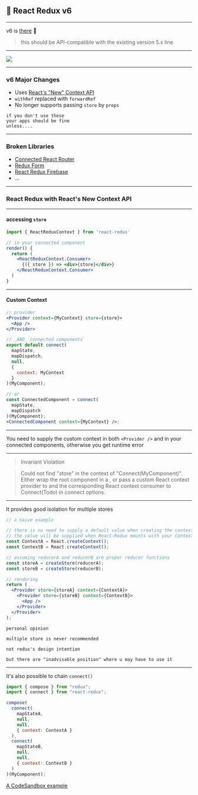 ## 🌰 React Redux v6

---

v6 is [there](https://github.com/reduxjs/react-redux/releases/tag/v6.0.0-beta.1) 🎉

> this should be API-compatible with the existing version 5.x line

---

![](https://media.giphy.com/media/oOTTyHRHj0HYY/giphy.gif)

---

### v6 Major Changes

- Uses [React's "New" Context API](https://reactjs.org/docs/context.html)
- `withRef` replaced with `forwardRef`
- No longer supports passing `store` by `props`

```notes
if you don't use these
your apps should be fine
unless....
```

---

### Broken Libraries

- [Connected React Router](https://github.com/supasate/connected-react-router)
- [Redux Form](http://redux-form.com/)
- [React Redux Firebase](http://react-redux-firebase.com/)
- ...

---

### React Redux with React's New Context API

---

#### accessing `store`

```jsx
import { ReactReduxContext } from 'react-redux'

// in your connected component
render() {
  return (
    <ReactReduxContext.Consumer>
      {({ store }) => <div>{store}</div>}
    </ReactReduxContext.Consumer>
  )
}
```

---

#### Custom Context

```jsx
// provider
<Provider context={MyContext} store={store}>
  <App />
</Provider>
```

```jsx
// _AND_ connected components
export default connect(
  mapState,
  mapDispatch,
  null,
  {
    context: MyContext
  }
)(MyComponent);

// or
const ConnectedComponent = connect(
  mapState,
  mapDispatch
)(MyComponent);
<ConnectedComponent context={MyContext} />;
```

---

You need to supply the custom context in both `<Provider />` and in your connected components, otherwise you get runtime error

---

> Invariant Violation

> Could not find "store" in the context of "Connect(MyComponent)". Either wrap the root component in a , or pass a custom React context provider to and the corresponding React context consumer to Connect(Todo) in connect options.

---

It provides good isolation for multiple stores

```jsx
// a naive example

// there is no need to supply a default value when creating the context
// the value will be supplied when React-Redux mounts with your Context.Provider
const ContextA = React.createContext();
const ContextB = React.createContext();

// assuming reducerA and reducerB are proper reducer functions
const storeA = createStore(reducerA);
const storeB = createStore(reducerB);

// rendering
return (
  <Provider store={storeA} context={ContextA}>
    <Provider store={storeB} context={ContextB}>
      <App />
    </Provider>
  </Provider>
);
```

```notes
personal opinion

multiple store is never recommended

not redux's design intention

but there are "inadvisable position" where u may have to use it
```

---

It's also possible to chain `connect()`

```jsx
import { compose } from "redux";
import { connect } from "react-redux";

compose(
  connect(
    mapStateA,
    null,
    null,
    { context: ContextA }
  ),
  connect(
    mapStateB,
    null,
    null,
    { context: ContextB }
  )
)(MyComponent);
```

[A CodeSandbox example](https://codesandbox.io/s/92pm9n2kl4)
